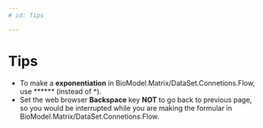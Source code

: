 ```yaml
---
# id: Tips

---
```




# Tips

- To make a **exponentiation** in BioModel.Matrix/DataSet.Connetions.Flow, use ****** (instead of **^**).
- Set the web browser **Backspace** key **NOT** to go back to previous page, so you would be interrupted while you are making the formular in BioModel.Matrix/DataSet.Connetions.Flow.


